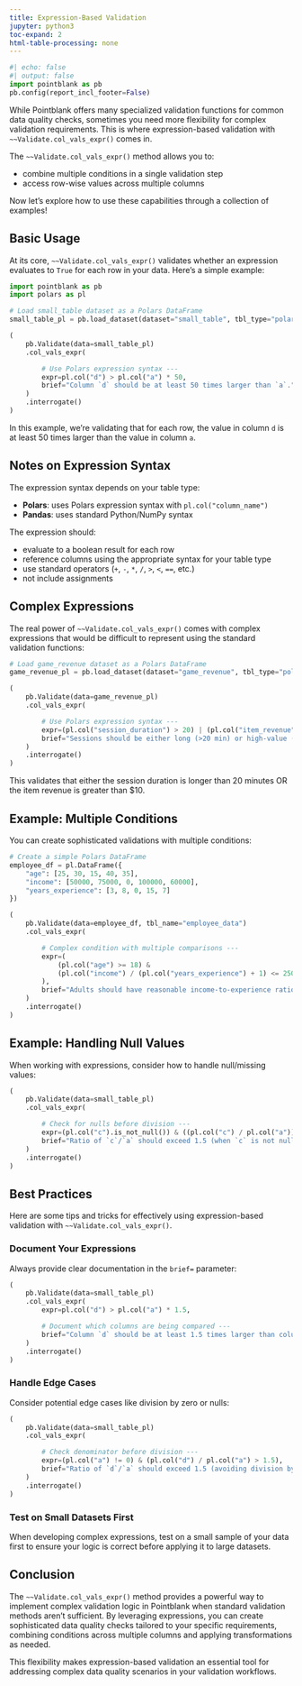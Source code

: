 ```yaml
---
title: Expression-Based Validation
jupyter: python3
toc-expand: 2
html-table-processing: none
---
```


```python
#| echo: false
#| output: false
import pointblank as pb
pb.config(report_incl_footer=False)
```

While Pointblank offers many specialized validation functions for common data quality checks,
sometimes you need more flexibility for complex validation requirements. This is where
expression-based validation with `~~Validate.col_vals_expr()` comes in.

The `~~Validate.col_vals_expr()` method allows you to:

- combine multiple conditions in a single validation step
- access row-wise values across multiple columns

Now let's explore how to use these capabilities through a collection of examples!

## Basic Usage

At its core, `~~Validate.col_vals_expr()` validates whether an expression evaluates to `True` for
each row in your data. Here's a simple example:

```python
import pointblank as pb
import polars as pl

# Load small_table dataset as a Polars DataFrame
small_table_pl = pb.load_dataset(dataset="small_table", tbl_type="polars")

(
    pb.Validate(data=small_table_pl)
    .col_vals_expr(

        # Use Polars expression syntax ---
        expr=pl.col("d") > pl.col("a") * 50,
        brief="Column `d` should be at least 50 times larger than `a`."
    )
    .interrogate()
)
```

In this example, we're validating that for each row, the value in column `d` is at least 50 times
larger than the value in column `a`.

## Notes on Expression Syntax

The expression syntax depends on your table type:

- **Polars**: uses Polars expression syntax with `pl.col("column_name")`
- **Pandas**: uses standard Python/NumPy syntax

The expression should:

- evaluate to a boolean result for each row
- reference columns using the appropriate syntax for your table type
- use standard operators (`+`, `-`, `*`, `/`, `>`, `<`, `==`, etc.)
- not include assignments

## Complex Expressions

The real power of `~~Validate.col_vals_expr()` comes with complex expressions that would be
difficult to represent using the standard validation functions:

```python
# Load game_revenue dataset as a Polars DataFrame
game_revenue_pl = pb.load_dataset(dataset="game_revenue", tbl_type="polars")

(
    pb.Validate(data=game_revenue_pl)
    .col_vals_expr(

        # Use Polars expression syntax ---
        expr=(pl.col("session_duration") > 20) | (pl.col("item_revenue") > 10),
        brief="Sessions should be either long (>20 min) or high-value (>$10)."
    )
    .interrogate()
)
```

This validates that either the session duration is longer than 20 minutes OR the item revenue is
greater than $10.

## Example: Multiple Conditions

You can create sophisticated validations with multiple conditions:

```python
# Create a simple Polars DataFrame
employee_df = pl.DataFrame({
    "age": [25, 30, 15, 40, 35],
    "income": [50000, 75000, 0, 100000, 60000],
    "years_experience": [3, 8, 0, 15, 7]
})

(
    pb.Validate(data=employee_df, tbl_name="employee_data")
    .col_vals_expr(

        # Complex condition with multiple comparisons ---
        expr=(
            (pl.col("age") >= 18) &
            (pl.col("income") / (pl.col("years_experience") + 1) <= 25000)
        ),
        brief="Adults should have reasonable income-to-experience ratios."
    )
    .interrogate()
)
```

## Example: Handling Null Values

When working with expressions, consider how to handle null/missing values:

```python
(
    pb.Validate(data=small_table_pl)
    .col_vals_expr(

        # Check for nulls before division ---
        expr=(pl.col("c").is_not_null()) & ((pl.col("c") / pl.col("a")) > 1.5),
        brief="Ratio of `c`/`a` should exceed 1.5 (when `c` is not null)."
    )
    .interrogate()
)
```

## Best Practices

Here are some tips and tricks for effectively using expression-based validation with
`~~Validate.col_vals_expr()`.

### Document Your Expressions

Always provide clear documentation in the `brief=` parameter:

```python
(
    pb.Validate(data=small_table_pl)
    .col_vals_expr(
        expr=pl.col("d") > pl.col("a") * 1.5,

        # Document which columns are being compared ---
        brief="Column `d` should be at least 1.5 times larger than column `a`."
    )
    .interrogate()
)
```

### Handle Edge Cases

Consider potential edge cases like division by zero or nulls:

```python
(
    pb.Validate(data=small_table_pl)
    .col_vals_expr(

        # Check denominator before division ---
        expr=(pl.col("a") != 0) & (pl.col("d") / pl.col("a") > 1.5),
        brief="Ratio of `d`/`a` should exceed 1.5 (avoiding division by zero)."
    )
    .interrogate()
)
```

### Test on Small Datasets First

When developing complex expressions, test on a small sample of your data first to ensure your logic
is correct before applying it to large datasets.

## Conclusion

The `~~Validate.col_vals_expr()` method provides a powerful way to implement complex validation
logic in Pointblank when standard validation methods aren't sufficient. By leveraging expressions,
you can create sophisticated data quality checks tailored to your specific requirements, combining
conditions across multiple columns and applying transformations as needed.

This flexibility makes expression-based validation an essential tool for addressing complex data
quality scenarios in your validation workflows.
